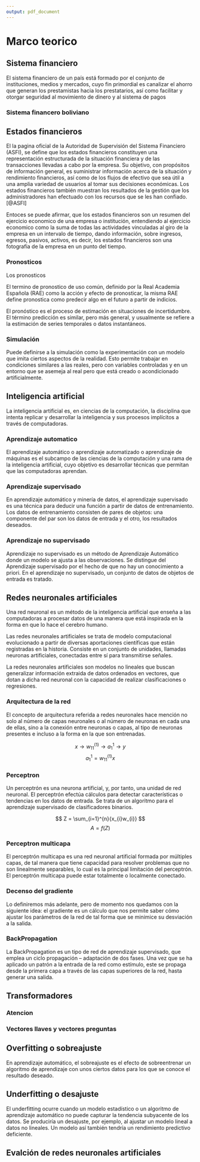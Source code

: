 ```yaml
---
output: pdf_document
---
```


# Marco teorico

<!-- ESTADOS FINANCIEROS -->
## Sistema financiero
El sistema financiero de un país está formado por el conjunto de instituciones, medios y mercados, cuyo fin primordial es canalizar el ahorro que generan los prestamistas hacia los prestatarios, así como facilitar y otorgar seguridad al movimiento de dinero y al sistema de pagos

### Sistema financero boliviano

<!-- ESTADOS FINANCIEROS -->
## Estados financieros

El la pagina oficial de la Autoridad de Supervisión del Sistema Financiero (ASFI), se define que los estados financieros constituyen una representación estructurada de la situación financiera y de las transacciones llevadas a cabo por la empresa. Su objetivo, con propósitos de información general, es suministrar información acerca de la situación y rendimiento financieros, así como de los flujos de efectivo que sea útil a una amplia variedad de usuarios al tomar sus decisiones económicas. Los estados financieros también muestran los resultados de la gestión que los administradores han efectuado con los recursos que se les han confiado.[@ASFI]

Entoces se puede afirmar, que los estados financieros son un resumen del ejercicio economico de una empresa o institución, entendiendo al ejercicio economico como la suma de todas las actividades vinculadas al giro de la empresa en un intervalo de tiempo, dando información, sobre ingresos, egresos, pasivos, activos, es decir, los estados financieros son una fotografia de la empresa en un punto del tiempo.

### Pronosticos

Los pronosticos

El termino de pronostico de uso común, definido por la Real Academia Española (RAE) como la acción y efecto de pronosticar, la misma RAE define pronostica como predecir algo en el futuro a partir de indicios.

El pronóstico es el proceso de estimación en situaciones de incertidumbre. El término predicción es similar, pero más general, y usualmente se refiere a la estimación de series temporales o datos instantáneos.

### Simulación

Puede definirse a la simulación como la experimentación con un modelo que imita ciertos aspectos de la realidad. Esto permite trabajar en condiciones similares a las reales, pero con variables controladas y en un entorno que se asemeja al real pero que está creado o acondicionado artificialmente.

<!-- INTELIGENCIA ARTIFICIAL -->
## Inteligencia artificial

La inteligencia artificial es, en ciencias de la computación, la disciplina que intenta replicar y desarrollar la inteligencia y sus procesos implícitos a través de computadoras.

### Aprendizaje automatico

El aprendizaje automático o aprendizaje automatizado o aprendizaje de máquinas es el subcampo de las ciencias de la computación y una rama de la inteligencia artificial, cuyo objetivo es desarrollar técnicas que permitan que las computadoras aprendan.

### Aprendizaje supervisado

En aprendizaje automático y minería de datos, el aprendizaje supervisado es una técnica para deducir una función a partir de datos de entrenamiento. Los datos de entrenamiento consisten de pares de objetos: una componente del par son los datos de entrada y el otro, los resultados deseados.

### Aprendizaje no supervisado

Aprendizaje no supervisado es un método de Aprendizaje Automático donde un modelo se ajusta a las observaciones. Se distingue del Aprendizaje supervisado por el hecho de que no hay un conocimiento a priori. En el aprendizaje no supervisado, un conjunto de datos de objetos de entrada es tratado.

<!-- REDES NEURONALES ARTIFICIALES -->
## Redes neuronales artificiales

Una red neuronal es un método de la inteligencia artificial que enseña a las computadoras a procesar datos de una manera que está inspirada en la forma en que lo hace el cerebro humano.

Las redes neuronales artificiales se trata de modelo computacional evolucionado a partir de diversas aportaciones científicas que están registradas en la historia. Consiste en un conjunto de unidades, llamadas neuronas artificiales, conectadas entre sí para transmitirse señales.

La redes neuronales artificiales son modelos no lineales que buscan generalizar información extraida de datos ordenados en vectores, que dotan a dicha red neuronal con la capacidad de realizar clasificaciones o regresiones.

### Arquitectura de la red
El concepto de arquitectura referida a redes neuronales hace mención no solo al número de capas neuronales o al número de neuronas en cada una de ellas, sino a la conexión entre neuronas o capas, al tipo de neuronas presentes e incluso a la forma en la que son entrenadas.

$$x \longrightarrow w_{11}^{(1)} \longrightarrow a_{1}^{1} \longrightarrow y$$
$$a_{1}^{1}=w_{11}^{(1)}x$$

### Perceptron
Un perceptrón es una neurona artificial, y, por tanto, una unidad de red neuronal. El perceptrón efectúa cálculos para detectar características o tendencias en los datos de entrada. Se trata de un algoritmo para el aprendizaje supervisado de clasificadores binarios.

\input{RECURSOS-PLAN-DE-INVESTIGACION/008-MARCO-TEORICO/neuronaEj}

$$ Z = \sum_{i=1}^{n}{x_{i}w_{i}} $$
$$ A =  f(Z)$$



### Perceptron multicapa
El perceptrón multicapa es una red neuronal artificial formada por múltiples capas, de tal manera que tiene capacidad para resolver problemas que no son linealmente separables, lo cual es la principal limitación del perceptrón. El perceptrón multicapa puede estar totalmente o localmente conectado.

### Decenso del gradiente
Lo definiremos más adelante, pero de momento nos quedamos con la siguiente idea: el gradiente es un cálculo que nos permite saber cómo ajustar los parámetros de la red de tal forma que se minimice su desviación a la salida.

### BackPropagation
La BackPropagation es un tipo de red de aprendizaje supervisado, que emplea un ciclo propagación – adaptación de dos fases. Una vez que se ha aplicado un patrón a la entrada de la red como estímulo, este se propaga desde la primera capa a través de las capas superiores de la red, hasta generar una salida.

<!-- TRANSFORMERS -->
## Transformadores


### Atencion


### Vectores llaves y vectores preguntas

<!-- OVERFITTING  -->
## Overfitting o sobreajuste
En aprendizaje automático, el sobreajuste es el efecto de sobreentrenar un algoritmo de aprendizaje con unos ciertos datos para los que se conoce el resultado deseado.

<!-- UNDERFITTING -->
## Underfitting o desajuste
El underfitting ocurre cuando un modelo estadístico o un algoritmo de aprendizaje automático no puede capturar la tendencia subyacente de los datos. Se produciría un desajuste, por ejemplo, al ajustar un modelo lineal a datos no lineales. Un modelo así también tendría un rendimiento predictivo deficiente.

<!-- EVALUACIÓN DE PRECISION DE MODELOS -->
## Evalción de redes neuronales artificiales




